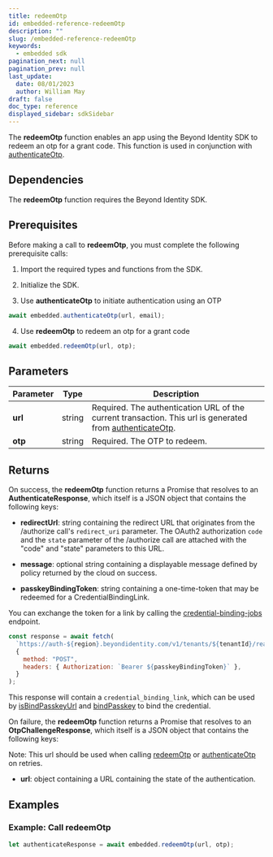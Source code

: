 ```yaml
---
title: redeemOtp
id: embedded-reference-redeemOtp
description: ""
slug: /embedded-reference-redeemOtp
keywords:
  - embedded sdk
pagination_next: null
pagination_prev: null
last_update:
  date: 08/01/2023
  author: William May
draft: false
doc_type: reference
displayed_sidebar: sdkSidebar
---
```


The **redeemOtp** function enables an app using the Beyond Identity SDK to redeem an otp for a grant code. This function is used in conjunction with [authenticateOtp](embedded-reference-authenticateOtp).

## Dependencies

The **redeemOtp** function requires the Beyond Identity SDK.

<InstallationAll />

## Prerequisites

Before making a call to **redeemOtp**, you must complete the following prerequisite calls:

1. Import the required types and functions from the SDK.

  <ImportAll />

2. Initialize the SDK.

  <InitializeAll />

3. Use **authenticateOtp** to initiate authentication using an OTP

  ```javascript
  await embedded.authenticateOtp(url, email);
  ```

4. Use **redeemOtp** to redeem an otp for a grant code

  ```javascript
  await embedded.redeemOtp(url, otp);
  ```

## Parameters

| Parameter | Type | Description |
| --- | --- | --- |
| **url** | string | Required. The authentication URL of the current transaction. This url is generated from [authenticateOtp](embedded-reference-authenticateOtp). |
| **otp** | string | Required. The OTP to redeem. |

## Returns

On success, the **redeemOtp** function returns a Promise that resolves to an **AuthenticateResponse**, which itself is a JSON object that contains the following keys:

- **redirectUrl**: string containing the redirect URL that originates from the /authorize call's `redirect_uri` parameter. The OAuth2 authorization `code` and the `state` parameter of the /authorize call are attached with the "code" and "state" parameters to this URL.

- **message**: optional string containing a displayable message defined by policy returned by the cloud on success.

- **passkeyBindingToken**: string containing a one-time-token that may be redeemed for a CredentialBindingLink.

You can exchange the token for a link by calling the [credential-binding-jobs](https://developer.beyondidentity.com/api/v1#tag/Credential-Binding-Jobs) endpoint.

```javascript
const response = await fetch(
  `https://auth-${region}.beyondidentity.com/v1/tenants/${tenantId}/realms/${realmId}/applications/${applicationId}/credential-binding-jobs`,
  {
    method: "POST",
    headers: { Authorization: `Bearer ${passkeyBindingToken}` },
  }
);
```

This response will contain a `credential_binding_link`, which can be used by [isBindPasskeyUrl](embedded-reference-isBindPasskeyUrl) and [bindPasskey](embedded-reference-bindPasskey) to bind the credential.

On failure, the **redeemOtp** function returns a Promise that resolves to an **OtpChallengeResponse**, which itself is a JSON object that contains the following keys:

Note: This url should be used when calling [redeemOtp](embedded-reference-redeemOtp) or [authenticateOtp](embedded-reference-authenticateOtp) on retries.

- **url**: object containing a URL containing the state of the authentication.

## Examples

### Example: Call **redeemOtp**

```javascript
let authenticateResponse = await embedded.redeemOtp(url, otp);
```


